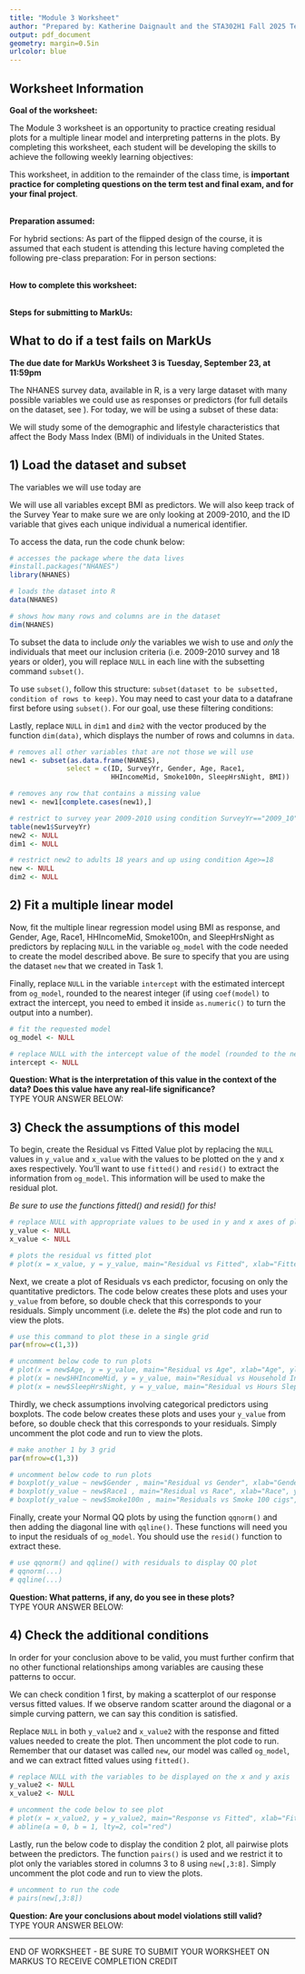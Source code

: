 ```yaml
---
title: "Module 3 Worksheet"
author: "Prepared by: Katherine Daignault and the STA302H1 Fall 2025 Teaching Team"
output: pdf_document
geometry: margin=0.5in
urlcolor: blue
---
```

## Worksheet Information
**Goal of the worksheet:**  
  
The Module 3 worksheet is an opportunity to practice creating residual plots for a multiple linear model and interpreting patterns in the plots. By completing this worksheet, each student will be developing the skills to achieve the following weekly learning objectives:
\begin{itemize}
  \item Recognize distinct patterns in appropriate residual plots to correctly conclude which assumption is violated.
  \item Detect situations in the data or population that increase the chance of violated assumptions.
  \item Create appropriate residual plots to evaluate model assumptions for a given dataset using software.
  \item Report the results and implications of a residual plot analysis.
\end{itemize}
This worksheet, in addition to the remainder of the class time, is **important practice for completing questions on the term test and final exam, and for your final project**.
  
\
**Preparation assumed:**  
  
For hybrid sections: As part of the flipped design of the course, it is assumed that each student is attending this lecture having completed the following pre-class preparation:
\begin{itemize}
  \item Watched the Module 3 Videos, attempted the Pre-Class Quiz, and accessed the code provided in the Guided Practice
\end{itemize}


For in person sections: 
\begin{itemize}
\item Please complete this worksheet after attending your in-person lectures for each week. If you did not attend class, please review the annotated slides posted on Quercus which will be posted on each week's Quercus Page.
\item Additional R/Coding resources are linked \href{https://q.utoronto.ca/courses/404559/pages/general-resources}{here}.
\end{itemize}

\
**How to complete this worksheet:**  
  
\begin{itemize}
  \item Students may work in groups of 2-3 if desired. However {\bf each student} must submit their worksheet to MarkUs to receive their completion credit. It is recommended that each student work on their {\bf own copy} of the assignment.
  \item All the code and course knowledge needed to complete this worksheet has been provided in the pre-class materials. It may help to have these open while working on this document.
  \item Follow the instructions provided in each question to complete the code.
  \item DO NOT change the names of the variables that store your final answers.
  \item When in doubt about a question in the worksheet or your code, ask a TA or the instructor during office hours or on the discussion board.
\end{itemize}
  
\
**Steps for submitting to MarkUs:**  

\begin{enumerate}
  \item Go to \href{https://markus.teach.cs.toronto.edu/markus}{MarkUs} and log in using your UofT credentials.
  \item Select Worksheet 2 from the assignment list.
  \item Under Submissions, upload your Rmd file and select the file name from the list.
  \item Go to Automated Testing and select Run Tests to check your worksheet answers.
  \item You can submit as many times as you want, but only your latest submission before the deadline will be counted. 
    \item It is recommended you submit your file to \href{https://markus.teach.cs.toronto.edu/markus}{MarkUs} after you complete each activity to check your answers before moving on. You can submit multiple times to check your work, as your autograding tokens regenerate over time. 
\end{enumerate}


## What to do if a test fails on MarkUs

\begin{enumerate}
  \item Don't panic. Your work won't really be graded until the deadline, so start early to make sure you have lots of time to resolve issues before the deadline.
  \item Read the message to get hints about what the problem is. For example "variable X not present" means that you may have a typo in your variable name.
  \item Double check the instructions for each question to ensure you are entering an answer in the correct format.
  \item Search on the discussion board to see if other classmates have encountered a similar error (and if not, consider posting a screenshot of the error message).
  \item Come to TA or instructor office hours with your issue.
\end{enumerate}

**The due date for MarkUs Worksheet 3 is Tuesday, September 23, at 11:59pm** 

\newpage
The NHANES survey data, available in R, is a very large dataset with many possible variables we could use as responses or predictors (for full details on the dataset, see \url{https://cran.r-project.org/web/packages/NHANES/NHANES.pdf}). For today, we will be using a subset of these data:
\begin{itemize}
  \item only the 2009-2010 survey results
  \item results for adults aged 18 years or older.
\end{itemize}
We will study some of the demographic and lifestyle characteristics that affect the Body Mass Index (BMI) of individuals in the United States.

## 1) Load the dataset and subset

The variables we will use today are 
\begin{itemize}
  \item BMI: the body mass index of an individual as the response
  \item Age: age of the individual (rounded to an integer) 
  \item Gender: Male or Female designation for gender (this survey predates when other options for this category were provided)
  \item Race1: a self-identified race with options White, Black, Hispanic, Mexican, Other
  \item HHIncomeMid: The midpoint of a household income bracket
  \item SleepHrsNight: Hours of sleep per night on weekdays, self-reported
  \item Smoke100n: Whether the individual has smoked more than 100 cigarettes in their life
\end{itemize}
We will use all variables except BMI as predictors. We will also keep track of the Survey Year to make sure we are only looking at 2009-2010, and the ID variable that gives each unique individual a numerical identifier.
  
To access the data, run the code chunk below:

```r
# accesses the package where the data lives
#install.packages("NHANES")
library(NHANES)

# loads the dataset into R
data(NHANES)

# shows how many rows and columns are in the dataset
dim(NHANES)

```

To subset the data to include *only* the variables we wish to use and *only* the individuals that meet our inclusion criteria (i.e. 2009-2010 survey and 18 years or older), you will replace `NULL` in each line with the subsetting command `subset()`.  
  
To use `subset()`, follow this structure: `subset(dataset to be subsetted, condition of rows to keep)`. You may need to cast your data to a datafrane first before using `subset()`. For our goal, use these filtering conditions:
\begin{enumerate}
  \item subset `new2` to include only the value of `SurveyYr` equal to the level 2009-2010
  \item subset `new` to include only individuals with `Age` greater or equal to 18
\end{enumerate}
Lastly, replace `NULL` in `dim1` and `dim2` with the vector produced by the function `dim(data)`, which displays the number of rows and columns in `data`.

```r
# removes all other variables that are not those we will use
new1 <- subset(as.data.frame(NHANES), 
              select = c(ID, SurveyYr, Gender, Age, Race1, 
                         HHIncomeMid, Smoke100n, SleepHrsNight, BMI))

# removes any row that contains a missing value
new1 <- new1[complete.cases(new1),]

# restrict to survey year 2009-2010 using condition SurveyYr=="2009_10"
table(new1$SurveyYr)
new2 <- NULL
dim1 <- NULL

# restrict new2 to adults 18 years and up using condition Age>=18
new <- NULL
dim2 <- NULL
```


## 2) Fit a multiple linear model

Now, fit the multiple linear regression model using BMI as response, and Gender, Age, Race1, HHIncomeMid, Smoke100n, and SleepHrsNight as predictors by replacing `NULL` in the variable `og_model` with the code needed to create the model described above. Be sure to specify that you are using the dataset `new` that we created in Task 1.  
  
Finally, replace `NULL` in the variable `intercept` with the estimated intercept from `og_model`, rounded to the nearest integer (if using `coef(model)` to extract the intercept, you need to embed it inside `as.numeric()` to turn the output into a number).

```r
# fit the requested model
og_model <- NULL

# replace NULL with the intercept value of the model (rounded to the nearest integer)
intercept <- NULL
```

**Question: What is the interpretation of this value in the context of the data? Does this value have any real-life significance?**  
TYPE YOUR ANSWER BELOW:  


## 3) Check the assumptions of this model

To begin, create the Residual vs Fitted Value plot by replacing the `NULL` values in `y_value` and `x_value` with the values to be plotted on the y and x axes respectively. You'll want to use `fitted()` and `resid()` to extract the information from `og_model`. This information will be used to make the residual plot.  
  
*Be sure to use the functions fitted() and resid() for this!*

```r
# replace NULL with appropriate values to be used in y and x axes of plot respectively.
y_value <- NULL
x_value <- NULL

# plots the residual vs fitted plot
# plot(x = x_value, y = y_value, main="Residual vs Fitted", xlab="Fitted", ylab="Residuals")
```

Next, we create a plot of Residuals vs each predictor, focusing on only the quantitative predictors. The code below creates these plots and uses your `y_value` from before, so double check that this corresponds to your residuals. Simply uncomment (i.e. delete the #s) the plot code and run to view the plots.

```r
# use this command to plot these in a single grid
par(mfrow=c(1,3))

# uncomment below code to run plots
# plot(x = new$Age, y = y_value, main="Residual vs Age", xlab="Age", ylab="Residual")
# plot(x = new$HHIncomeMid, y = y_value, main="Residual vs Household Income", xlab="Household income", ylab="Residual")
# plot(x = new$SleepHrsNight, y = y_value, main="Residual vs Hours Slept", xlab="Hours Slept", ylab="Residual")
```

Thirdly, we check assumptions involving categorical predictors using boxplots. The code below creates these plots and uses your `y_value` from before, so double check that this corresponds to your residuals. Simply uncomment the plot code and run to view the plots.

```r
# make another 1 by 3 grid
par(mfrow=c(1,3))

# uncomment below code to run plots
# boxplot(y_value ~ new$Gender , main="Residual vs Gender", xlab="Gender", ylab="Residuals")
# boxplot(y_value ~ new$Race1 , main="Residual vs Race", xlab="Race", ylab="Residuals")
# boxplot(y_value ~ new$Smoke100n , main="Residuals vs Smoke 100 cigs", xlab=">100 Cigarettes Smoked", ylab="Residuals")
```

Finally, create your Normal QQ plots by using the function `qqnorm()` and then adding the diagonal line with `qqline()`. These functions will need you to input the residuals of `og_model`. You should use the `resid()` function to extract these.

```r
# use qqnorm() and qqline() with residuals to display QQ plot
# qqnorm(...)
# qqline(...)
```

**Question: What patterns, if any, do you see in these plots?**  
TYPE YOUR ANSWER BELOW:  

  

## 4) Check the additional conditions

In order for your conclusion above to be valid, you must further confirm that no other functional relationships among variables are causing these patterns to occur.  
  
We can check condition 1 first, by making a scatterplot of our response versus fitted values. If we observe random scatter around the diagonal or a simple curving pattern, we can say this condition is satisfied.  
  

Replace `NULL` in both `y_value2` and `x_value2` with the response and fitted values needed to create the plot. Then uncomment the plot code to run. Remember that our dataset was called `new`, our model was called `og_model`, and we can extract fitted values using `fitted()`.

```r
# replace NULL with the variables to be displayed on the x and y axis
y_value2 <- NULL
x_value2 <- NULL

# uncomment the code below to see plot
# plot(x = x_value2, y = y_value2, main="Response vs Fitted", xlab="Fitted", ylab="BMI")
# abline(a = 0, b = 1, lty=2, col="red")
```

Lastly, run the below code to display the condition 2 plot, all pairwise plots between the predictors. The function `pairs()` is used and we restrict it to plot only the variables stored in columns 3 to 8 using `new[,3:8]`. Simply uncomment the plot code and run to view the plots.

```r
# uncomment to run the code
# pairs(new[,3:8])
```

**Question: Are your conclusions about model violations still valid?**  
TYPE YOUR ANSWER BELOW:  



-----------------
END OF WORKSHEET - BE SURE TO SUBMIT YOUR WORKSHEET ON MARKUS TO RECEIVE COMPLETION CREDIT